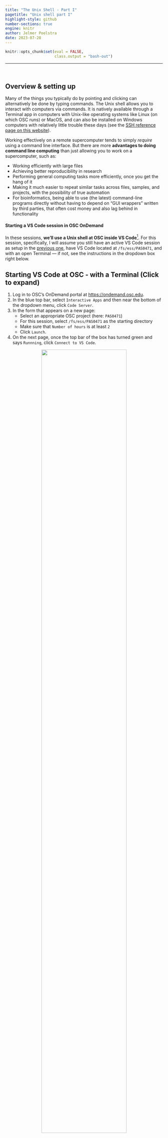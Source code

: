 ```yaml
---
title: "The Unix Shell - Part I"
pagetitle: "Unix shell part I"
highlight-style: github
number-sections: true
engine: knitr
author: Jelmer Poelstra
date: 2023-07-28
---
```


```r
knitr::opts_chunk$set(eval = FALSE,
                      class.output = "bash-out")
```

-----

<br>

## Overview & setting up {-}

Many of the things you typically do by pointing and clicking can alternatively
be done by typing commands.
The Unix shell allows you to interact with computers via commands.
It is natively available through a Terminal app in computers with Unix-like
operating systems like Linux (on which OSC runs) or MacOS,
and can also be installed on Windows computers with relatively
little trouble these days
(see the [SSH reference page on this website](../info/osc_ssh.qmd)).

Working effectively on a remote supercomputer tends to simply _require_ using a
command line interface.
But there are more **advantages to doing command line computing**
than just allowing you to work on a supercomputer, such as:

  - Working efficiently with large files
  - Achieving better reproducibility in research
  - Performing general computing tasks more efficiently, once you get the hang of it
  - Making it much easier to repeat similar tasks across files, samples,
    and projects, with the possibility of true automation
  - For bioinformatics, being able to use (the latest) command-line programs directly
    without having to depend on "GUI wrappers" written by third parties,
    that often cost money and also lag behind in functionality

#### Starting a VS Code session in OSC OnDemand {-}

In these sessions, **we'll use a Unix shell at OSC inside VS Code**[^1].
For this session, specifically,
I will assume you still have an active VS Code session as setup in the
[previous one](./A01_osc.qmd), have VS Code located at `/fs/ess/PAS0471`,
and with an open Terminal &mdash; if not, see the instructions in the dropdown
box right below.

[^1]: But just for reference, there are other ways of accessing a Unix shell at OSC:
for example, you can also get Shell access through the "Clusters" menu
in OSC OnDemand,
or you could connect your local Unix shell to OSC through SSH
(again, [see this reference page](../info/osc_ssh.qmd)).

:::{.callout-tip collapse="true"}
## Starting VS Code at OSC - with a Terminal (Click to expand)
1. Log in to OSC's OnDemand portal at <https://ondemand.osc.edu>.
2. In the blue top bar, select `Interactive Apps`
   and then near the bottom of the dropdown menu, click `Code Server`.
3. In the form that appears on a new page:
   - Select an appropriate OSC project (here: `PAS0471`)
   - For this session, select `/fs/ess/PAS0471` as the starting directory
   - Make sure that `Number of hours` is at least `2`
   - Click `Launch`.
4. On the next page, once the top bar of the box has turned green
   and says `Runnning`, click `Connect to VS Code`.

<figure><p align="center"><img src=img/osc-code-launch_ed.png width="80%"></p></figure>

5. Open a Terminal by clicking
   &nbsp; {{< fa bars >}} &nbsp; => `Terminal` => `New Terminal`.
   (Or use one of the keyboard shortcuts:
   <kbd>Ctrl</kbd>+<kbd>\`</kbd> (backtick) or
   <kbd>Ctrl</kbd>+<kbd>Shift</kbd>+<kbd>C</kbd>.)
6. Type `pwd` to check where you are.
   If you are not in `/fs/ess/PAS0471`,
   click `Open folder...` in the `Welcome` tab,
   or &nbsp; {{< fa bars >}} &nbsp; => &nbsp; `File` &nbsp; => &nbsp; `Open Folder`,
   then type/select `/fs/ess/PAS0471` and press Ok.
:::

::: {.callout-note}
#### Some Unix shell terminology

We're going to focus on the practice of doing command line computing here,
and not get too bogged down in terminology,
but let's highlight a few interrelated terms you're likely to run across:

  - **Command Line** &mdash; the most general term, an interface where you type commands
  - **Terminal** &mdash; the program/app/window that can run a Unix shell 
  - **Shell** &mdash; a command line interface to your computer
  - **Unix Shell** &mdash; the types of shells on Unix family (Linux + Mac) computers 
  - **Bash** &mdash; the specific Unix shell language that is most common on Unix computers
  - **Bash Shell** &mdash; a Unix shell that uses the Bash language
  
While it might not fly for a computer science class,
for day-to-day computing/bioinformatics,
you'll probably hear all these terms used somewhat interchangably.
Basically, we're talking about the process of interacting with your computer by
giving it commands as opposed to the point-and-click way you're likely more familiar with.

:::

<br>

## First steps

### The prompt

Inside your terminal, the "prompt" indicates that the shell is ready for a command.
What is shown exactly varies a bit across shells and can also be customized,
but our prompts at OSC should show the following:

``` .bash-in-nocolor
[<username>@<node-name> <working-dir>]$
```

For example:

``` .bash-in-nocolor
[jelmer@p0080 PAS0471]$ 
```

We type our commands after the dollar sign,
and then press <kbd>Enter</kbd> to execute the command.
When the command has finished executing,
we'll get our prompt back and can type a new command.

::: {.callout-tip}
#### How shell code is presented on this website
The pale gray boxes like the ones shown above will be used to represent your
command prompt, or rather, to show the command line expressions that you
will type.

In upcoming boxes, the prompt itself (`[...]$`) will not be shown,
but only the command line expressions that you type.
This is to save space and also because if we omit the prompt,
you will be able to directly copy and paste commands from the website to your shell. 

Also, in a notation like `<username>`,
the `< >` are there to indicate this is not an actual, functional example,
but a descriptive generalization, and should not be part of the final code.
In this case, then, it should be replaced merely by a username (e.g. `jelmer`),
and _not_ by `<jelmer>`, as you can see in the example with the prompt above.
:::

<br>

### A few simple commands: `date`, `whoami`, `pwd`

The Unix shell comes with hundreds of commands.
Let's start with a few simple ones.

The `date` command prints the current date and time:

```bash
date
```

::: {.callout-tip}
#### Copying code from the website, and code output
When you hover your mouse above the top box with the command
(sometime you have to click in it first),
you should see a copy icon appear on the far right,
which will copy the command to your clipboard:
for longer expressions, this can be handy so you can paste this right into your shell
and don't have to type.
Generally speaking, though, learning works better when you type the commands yourself!

Also, the darker gray box below, with italic text,
is intended to show the _output_ of commands as they are printed to the screen
in the shell.
:::

The `whoami` (who-am-i) command prints your username:

```bash
whoami
```

``` .bash-out
jelmer
```

The `pwd` (Print Working Directory) commands prints the path to the directory
you are currently located in:

```bash
pwd
```

``` .bash-out
/fs/ess/PAS0471
```

All 3 commands that we just used provided us with some output.
_That output was **printed to screen**,
which is the default behavior for nearly every Unix command_.

:::{.callout-note}
#### Working directories, and paths part I

On Unix systems,
all the files on a computer exist within **a single hierarchical system of directories**
(folders).
When working in the Unix shell, you are always "in" one of these directories.
The directory you're "in" at any given time is referred to as your **working directory**.

In a **path** (specification of a file or directory location)
such as that output by `pwd`, directories are separated by forward slashes `/`.

A **leading forward slash** in a path indicates the root directory of the computer,
and as such, the path provided by `pwd` is an _absolute path_ (or: _full path_),
and not a _relative path_ &mdash; more on that later.

While not shown in the `cd` output,
if you _happen to see_ a **trailing forward slash** in a path
(eg. `/fs/ess/PAS0471/`),
you can be sure that the path points to a directory and not a file.
:::

<br><br>

## `cd` and command actions, defaults, and arguments

In the above three command line expressions:

- We merely typed the _name of a command and nothing else_
- The main function of the command was to _provide some information_,
  which was the output printed to screen

But many commands perform an **action** other than printing output.
For example, the very commonly used command **`cd` (Change Directory)**
will, you guessed it,
change your working directory.
And as it happens, it normally has no output at all.

We start by simply typing `cd`:

``` .bash-in-nocolor
[jelmer@p0080 PAS0471]$ cd
[jelmer@p0080 ~]$
```

Did anything happen?
You might expect a command like `cd` to _report_ what it did, but it does not.
As a general rule for Unix commands that perform actions,
and one that also applies to `cd`:
**if the command does not print any output, this means it was successful.**

So where did we change our working directory to, given that we did not tell
`cd` where to move?
Our _prompt_ (as shown in the code box below) actually did give us a clue:
`PAS0471` was changed to `~` But what does `~` mean?

:::{.exercise}
#### Your Turn: Check what directory we moved to {-}
<details><summary>Solution (click here)</summary>
```bash
pwd
```
```.bash-out
/users/PAS0471/jelmer
```
It appears that we moved to our Home directory!
(Remember, we were in the Project directory `/fs/ess/PAS0471`.)

And as it turns out,
`~` is a shell shortcut to indicate your Home directory &mdash;
more on that later.

</details>
:::

From this, we can infer that the **default behavior** of `cd`,
i.e. when it is not given any additional information,
is to move to a user's home directory.
This is actually a nice trick to remember!

Now, let's move to another directory, one that contains some files we can explore
to learn our next few commands.
We can do so by specifying the _path_ to that directory after the `cd` command
(make sure to leave a space after `cd`!):

```bash
cd /fs/ess/PAS0471/demo/202307_rnaseq/
```

```bash
pwd
```
```.bash-out
/fs/ess/PAS0471/demo/202307_rnaseq
```

In more abstract terms, what we did above was to provide `cd` with an **argument**
(namely, the path to the dir to move to).
Arguments generally tell commands what file or directory to operate on,
and come at the end of a command line expression.
There should always be a space between the command and its argument(s)!

::: {.callout-note collapse="true"}
#### Tab completion!! (Click to expand)

- After typing `/fs/e`, press the <kbd>Tab</kbd> key!

    ```.bash-out-solo
    /fs/ess/
    ```

- After typing `/fs/ess/P`, press the <kbd>Tab</kbd> key.
  Nothing will happen, so now press it quickly twice in succession.
  
  ```.bash-out-solo
  Display all 709 possibilities? (y or n)
  ```

  Type `n`. Why does this happen?

- After typing `/fs/ess/PAS04`, press the <kbd>Tab</kbd> key twice quickly in
  succession ("Tab-tab").

  ```.bash-out-solo
  PAS0400/ PAS0409/ PAS0418/ PAS0439/ PAS0453/ PAS0456/ PAS0457/ PAS0460/ PAS0471/ PAS0472/ PAS0498/ 
  ```

- After typing `/fs/ess/PAS0471/demo/2`, press the <kbd>Tab</kbd> key!

  ```.bash-out-solo
  /fs/ess/PAS0471/demo/202307_rnaseq/
  ```

The tab completion feature will check for files/dirs present in the location
you're at,
and based on the characters you've typed so for,
complete the path as far as it can.

Sometimes it can't move forward at all because there are multiple files or dirs
that have the same next character.
Pressing "Tab-tab" will then show your options,
though in unusual circumstances like one above, there are so many that it asks
for confirmation.
In such cases, it's usually better to just keep typing assuming that you know
where you want to go.

In general, though, Tab completion is an _incredibly_ useful feature that you should
try to get accustomed to using right away!
:::

As we've seen, then, `cd` gives no output when it succesfully changed the
working directory ("silence is golden"!).
But let's also see what happens when it does not succeed &mdash;
it gives the following error:

```bash
cd /fs/Ess/PAS0471
```
``` .bash-out
bash: cd: /fs/Ess/PAS0471: No such file or directory
```

:::{.exercise}
#### Your Turn: What was the problem with the path we specified? {-}
<details><summary>Solutions (click here)</summary>
We used a capital E in `/Ess/` &mdash; this should have been `/ess/`.

In other words, paths (dir and file specifications) are **case-sensitive**
on Unix systems!
</details>
:::

**In summary**, in this section we've learned that:

- The **`cd` command** can be used to change your working directory
- Unix commands like `cd` that perform **actions**
  will by default only print output to screen when something goes wrong (i.e., errors)
- Commands can have _default behaviours_ when they are not given specific directions
- We can give commands like `cd` **arguments** to tell them what to do / operate on.

Next, we'll learn about _options_ to commands in the context of the `ls` command.

<br>

## `ls` and command _options_

### The default behavior of `ls`

The `ls` command, short for "list",
is a quite flexible command to list files and directories:

```bash
ls
```
``` .bash-out
data  metadata  README.md
```

(You should still be in `/fs/ess/PAS0471/demo/202307_rnaseq`.
If not, `cd` there first.)

:::{.callout-tip}
#### `ls` output colors
Unfortunately, the `ls` output shown above does not show the different colors
you should see in your shell &mdash; here are some of the most common ones:

- Entries in <span style="color: #0328fc">blue</span> are directories
  (like `data` and `metadata` above)
- Entries in black are regular files (like `README.md` above)
- Entries in <span style="color: #d92118">red</span> are compressed files
  (we'll see an example soon).
:::

The default behavior of `ls` includes that it will:

- List files and dirs inside our current working directory,
  and do so _non-recursively_: it won't list files inside those directories, and so on.
- Show as many files and dirs as it can on one line, each separated by a few spaces
- Sort files and dirs alphabetically (and not separately so)
- Not show any other details about the files, such as their size, owner, and so on.

All of this, and more, can be changed by providing `ls` with **options** and/or
**arguments**.

### First, more on arguments

Let's start with an _argument_, since we're familiar with those in the context of `cd`.
Any argument to `ls` should be **a path to operate on**.
For example, if we wanted to see what's inside that mysterious `data` dir,
we could type:

```bash
ls data
```
```.bash-out
fastq
```

Well, that's not much information, just another dir &mdash;
so let's look inside that:

```bash
ls data/fastq  # These will be shown in red in your output, since they are compressed
```
```.bash-out
ASPC1_A178V_R1.fastq.gz  ASPC1_G31V_R2.fastq.gz      Miapaca2_G31V_R1.fastq.gz
ASPC1_A178V_R2.fastq.gz  Miapaca2_A178V_R1.fastq.gz  Miapaca2_G31V_R2.fastq.gz
ASPC1_G31V_R1.fastq.gz   Miapaca2_A178V_R2.fastq.gz
```

Ah, there are some gzipped FASTQ files!
These contain our sequence data, and we'll go and explore them in a bit.

We can also provide `ls` with **multiple arguments** &mdash;
and it will nicely tell us which files are in each of the dirs we specified:

```bash
ls data metadata
```

```.bash-out
data:
fastq

metadata:
meta.tsv
```

Many Unix commands will accept multiple arguments (files or dirs to operate on),
which can be very useful.

### Options

Finally, we'll turn to options.
Whereas, in general, _arguments_ tell a command what to operate on,
_options_ (also called "flags") will modify its behavior.

For example, we can call `ls` with the **option `-l`**
(a dash followed by a lowercase L):

```bash
ls -l 
```

```.bash-out
total 17
drwxr-xr-x 3 jelmer PAS0471 4096 Jul 27 11:53 data
drwxr-xr-x 2 jelmer PAS0471 4096 Jul 27 11:54 metadata
-rw-r--r-- 1 jelmer PAS0471  963 Jul 27 16:48 README.md
```

Notice that it lists the same three items as our first `ls` call above,
but now, they're printed in a different format:
one item per line, with lots of additional information included.
For example, the date and time is that **when the file was last modified**,
and the numbers just to the left of that (e.g., `4096`) show
the **file sizes** in bytes[^2].

[^2]: Though these sizes are only directly useful for files, not dirs!
      You can also ignore the `total 17` line at the top.

Let's add another option, `-h` &mdash; before reading on,
can you pick out what it did to modify the output?

```bash
ls -l -h
```

```.bash-out
total 17K
drwxr-xr-x 3 jelmer PAS0471 4.0K Jul 27 11:53 data
drwxr-xr-x 2 jelmer PAS0471 4.0K Jul 27 11:54 metadata
-rw-r--r-- 1 jelmer PAS0471  964 Jul 27 17:48 README.md
```

Note the difference in the format of the column reporting the sizes of the items listed
&mdash; we now have "human-readable filesizes", 
where sizes on the scale of kilobytes will be shown in `K`s,
of megabytes in `M`s,
and of gigabytes in `G`s.

Many options have a "**long option**" counterpart, i.e. a more verbose way of
specifying the option.
For example, `-h` can also be specified as `--human-readable`:

```bash
ls -l --human-readable      # Output not shown, same as above
```

(And then there are also options that are only available in long format &mdash;
even with case-sensitivity, one runs out of single-letter abbreviations at some point!)

Despite that **short options** like the `-l` and `-s` we've seen (single-dash, single-letter)
are very terse and may at times seem impossible to remember,
they are still often preferred with common Unix commands,
because they are shorter to type &mdash;
and keep in mind that you might use, say, `ls -lh` dozens if not hundreds of time
a day if you work in the Unix shell a lot.

A very useful feature of "short options" is that they can be pasted together as
follows:

```bash
ls -lh   # Output not shown, same as above
```

::: {.callout-note}
#### More on the long-format output of `ls`
The figure below shows what information is shown in each of the columns
(but note that it shows a different listing of files,
and uses the new-to-us **`-a` option, short for "all"**,
to also show "hidden files"):

<p align="center"><img src=img/long-ls.png width="80%"></p>
:::

<br>

### Combining options and arguments

Finally, we can **combine options and arguments**,
and let's do so take a closer look at our dir with FASTQ files &mdash;
now the `-h` option is especially useful because it makes it easy to see that the files
vary between 4.1 MB and 5.3 MB in size:

```bash
ls -lh data/fastq
```

``` .bash-out
total 38M
-rw-r--r-- 1 jelmer PAS0471 4.1M Jul 27 11:53 ASPC1_A178V_R1.fastq.gz
-rw-r--r-- 1 jelmer PAS0471 4.2M Jul 27 11:53 ASPC1_A178V_R2.fastq.gz
-rw-r--r-- 1 jelmer PAS0471 4.1M Jul 27 11:53 ASPC1_G31V_R1.fastq.gz
-rw-r--r-- 1 jelmer PAS0471 4.3M Jul 27 11:53 ASPC1_G31V_R2.fastq.gz
-rw-r--r-- 1 jelmer PAS0471 5.1M Jul 27 11:53 Miapaca2_A178V_R1.fastq.gz
-rw-r--r-- 1 jelmer PAS0471 5.3M Jul 27 11:53 Miapaca2_A178V_R2.fastq.gz
-rw-r--r-- 1 jelmer PAS0471 5.1M Jul 27 11:53 Miapaca2_G31V_R1.fastq.gz
-rw-r--r-- 1 jelmer PAS0471 5.3M Jul 27 11:53 Miapaca2_G31V_R2.fastq.gz
```

(Beginners are often inclined to move to a directory when they just want to
`ls` its contents, but its often more convenient to stay put and use an
argument to `ls` instead, like we did above.)

<br>

### Recap of `ls`, arguments, and options

In summary, in this section we have learned that:

- The `ls` command lists files (by default without additional info and non-recursively)

- Using _arguments_, we tell `ls` (and other commands) what to operate on.
  Arguments come at the end of the command line epxression, and are not preceded by
  a dash or any other "pointer".
  They are typically names of files or dirs, but can be other things too.

- Using _options_, we can make `ls` (and other commands) show us the results in
  different ways. They are preceded by at least one dash (`-`, like `-l`).

::: {.callout-note}
#### Other types of options

The options we've seen so far act as "on/off switches",
and this is very common among Unix commands.

**But some options are not on/off switches and accept values**
(confusingly, these values can also be called "arguments" to options).
For example, the `--color` option to `ls` determines how it colorizes its output:
there is `ls --color=never` &mdash; versus, among other possibilities,
`ls --color=always`.

We'll see _a lot_ of options that take values when running bioinformatics
programs,
**such as to set specific analysis parameters** &mdash;
for example:
`trim_galore --quality 30 --length 50` would set a minimum Phred quality score
threshold of 30 and a minimum read length threshold of 50 bases for the program
TrimGalore, which we will later use to quality-trim and adapter-trim FASTQ files.
(This `--<option> <value>` syntax, i.e. without an `=` is more common than
the `--<option>=<value>` syntax shown for `ls` above.)

In contrast to when you are using common Unix commands, I would recommend to mostly
_use **long options** whenever available when running bioinformatics programs like TrimGalore._
That way, it’s easier for you to remember what you did with that option,
and more likely to be immediately understood by anyone else reading the code
(cf. `trim_galore -q 30 -l 50` and `trim_galore --quality 30 --length 50`).
:::

::: {.callout-note collapse="true"}
#### The `tree` command and recursive `ls` (Click to expand)

The `tree` command lists files _recursively_ (i.e., it will also show us what's
contained in the directories in our working directory),
and does so in a tree-like fashion &mdash;
this can be great to quickly get an intuitive overview of files in a dir:

```bash
tree -C     # The -C option will colorize the output
```
<p align="left"><img src=img/tree_output.png width="50%"></p>

As an aside: if we want to make `ls` list files recursively,
we can use the `-R` option:

```bash
ls -R
```
```.bash-out
.:
data  metadata  README.md

./data:
fastq

./data/fastq:
ASPC1_A178V_R1.fastq.gz  ASPC1_G31V_R2.fastq.gz      Miapaca2_G31V_R1.fastq.gz
ASPC1_A178V_R2.fastq.gz  Miapaca2_A178V_R1.fastq.gz  Miapaca2_G31V_R2.fastq.gz
ASPC1_G31V_R1.fastq.gz   Miapaca2_A178V_R2.fastq.gz

./metadata:
meta.tsv
```

:::

<br>

## Paths

As we've mentioned,
"paths" are specifications of a location on a computer,
either of a file or a directory.

We've talked about the commands `cd` and `ls` that operate on paths,
and without going into much detail about it so far, 
we've already seen two distinct ways of specifying paths:

- **Absolute (full) paths** always start from the root directory of the computer,
  which is represented by a _**leading `/`**_, such as in `/fs/scratch/PAS0471/`.
  
  _(Absolute paths are like GPS coordinates to specify a geographic location on earth:_
  _they will provide location information regardless of where we are ourselves.)_

- **Relative paths** start from your current location (working directory).
  When we typed `ls data` earlier,
  we indicated that we wanted to show the contents of the
  `data` directory located inside our current working directory &mdash;
  that probably seemed intuitive.
  But be aware that the shell would look absolutely nowhere else for that dir
  than in our current working directory.

  (_Relative paths are more like directions to a location that say things like_
  _"turn left" &mdash; these instructions depend on our current location._)

Absolute paths may seem preferable because they will work regardless of where
you are located, **but**:

- They can be a lot more typing than we need (or want) to do.
- While context-specific, a much more important disadvantage of absolute paths
  is that they can only be expected to work on one specific computer,
  and are guaranteed not to work after you move files around.

:::{.exercise}
#### How might relative dirs work on other computers or after moving files? {-}
<details><summary>Solution (click here)</summary>

Say that Lucie has a directory for a research project, `/fs/ess/PAS0471/lucie/rnaseq1`,
with lots of dirs and files contained in it.
In all her code, she specify paths relative to that top-level project directory.

Then, she share that entire directory with someone else, copying it off OSC.
If her collaborator goes wherever _they_ now have that directory stored,
e.g. `/home/philip/lucie_collab/rnaseq1`, and then start using Lucie's code
with relative paths, **they would still work**.

Similarly, if Lucie moves her dir to `/fs/scratch/PAS0805/lucie/rnaseq1`,
all her code with relative paths **would still work as well**.

This is something we'll come back to later when talking about reproducibity.
</details>
:::

<br>

### Moving "up" when using relative paths

There are a couple of "shortcuts" available for relative paths.
First of all,
`.` (a single period) is another way of representing the current working directory.
Therefore, for instance,
`ls ./data` is functionally the same as `ls data`,
and just a more explicit way of saying that the `data` dir is located in your
current working dir (this syntax is occasionally helpful).

More usefully for our purposes here, **`..` (two periods) means one level up**
in the directory hierarchy, with "up" meaning towards the root directory
(I guess the directory tree is best visualized upside down!):

```bash
ls ..               # One level up, listing /fs/ess/PAS0471/demo
```
```.bash-out
202307_rnaseq
```

This pattern can be continued all the way to the root of the computer,
so `../..` would list files two levels up:

```bash
ls ../..            # Two levels up, listing /fs/ess/PAS0471
```
```.bash-out
aarevalo       conroy      frederico       Nisha     osu8947              ross
acl            containers  hsiangyin       osu10028  osu9207              Saranga
Almond_Genome  danraywill  jelmer          osu10436  osu9207_Lubell_bkup  Shonna
amine1         data        jelmer_osu5685  osu5685   osu9390              SLocke
ap_soumya      demo        jlhartman       osu6702   osu9453              sochina
audreyduff     dhanashree  linda           osu8107   osu9657
bahodge11      edwin       Maggie          osu8468   pipeline
calconey       ferdinand   mcic-scripts    osu8548   poonam
camila         Fiama       Menuka          osu8618   raees
Cecilia        Flye        nghi            osu8900   rawalranjana44
```

Along these lines, there are two other shortcuts worth mentioning:

- **`~`** represents your Home directory,
  so `cd ~` would move there and `ls ~` would list the files there

- **`-`** is a `cd`-specific shortcut that it is like the "back" button in your
  browser: it will go to your previous location.
  (But it only has a memory of 1, so subsequent `cd -`s would simply move you
  back and forth between two directories.)
  
::: {.callout-note}
#### These shortcuts work with all commands
Except for **`-`**,
all of the above shortcuts are *general shell shortcuts* that work with **any**
command that takes a path.
:::

<br>

## Recap

We've learned about structure of command line expressions in the Unix shell,
which include: the _command_ itself, _options_, _arguments_, and _output_
(including, in some cases, error messages).

A few key general points to remember are that:

- Commands that take **actions** like changing directory
  (and the same will be true for commands that copy and move files, for example)
  will by default **not print any output to the screen**,
  only errors _if_ those occur.[^3]

[^3]: We'll see later on how we can make commands more "verbose" than they are
      by default, which can certainly be useful.

- Commands whose main function is to provide information
  (think `ls`, `date`, `pwd`) will **print their output to the screen**.
  We'll learn later how we can "redirect" output to a file or to another command!

- Using **options** (`ls -l`), we can modify the behavior of a command,
  and using **arguments** (`ls data`), we can modify what it operates on in
  the first place. 

::: {.callout-warning}
#### Always start with a command
One additional, important thing to realize about the structure of command
line expressions is this:

Everything you type on the command line
should start with the name of a command, or equivalently, a program or script
(these are all just "programs").

Therefore, for example, just typing the name of a file,
even if it exists in your current working directory,
will return an error.
(I.e., it won't do anything with that file, such as printing its contents,
like you had perhaps expected.)
This is because the first word of a command line expressio should be a command,
and the name of a file is (usually!) not a command:

```bash
README.md
```
``` .bash-out
README.md: command not found
```
:::

::: {.callout-note}
#### Many bioinformatics programs are basically specialized commands
In many ways, as mentioned in the box above,
you can think of using a command-line bioinformatics program as using just another command.

Therefore, our general skills with Unix commands will very much extend to using
command-line bioinformatics tools!
:::

We've learned to work with the following truly ubiquitous Unix commands:

 - `pwd` &mdash; print your current working directory
 - `cd` &mdash; change your working directory
 - `ls` &mdash; list files and dirs

And we have seen a few other simpler utility commands as well
(`date`, `whoami`, and `tree` in a dropdown box).

We'll continue with the basics of the Unix shell in [part II](./A04_shell2.qmd).

<br>

## At-home reading: getting help {-}

We saw several different _options_ for the `ls` command,
and that may have left you wondering how you are supposed to know about them.

### The `--help` option

Many (but not all!) commands have a `--help` option which will primarily describe
the command's function and "syntax" including many of the available options.

For a very brief example, try:

```bash
whoami --help
```

For a much longer example, try:

```bash
ls --help
```

### The `man` command

The `man` command provides manual pages for Unix commands,
which is more complete than the `--help` help,
but sometimes overwhelming as well as terse and not always easy to fully understand 
&mdash; Google is your friend as well!

For a short example, try:

```bash
man pwd
```

::: {.callout-warning}
#### The man page opens in a "pager" -- try to scroll around and type <kbd>q</kbd> to quit!
:::

For a much longer example, try:

```bash
man ls
```

<br>
